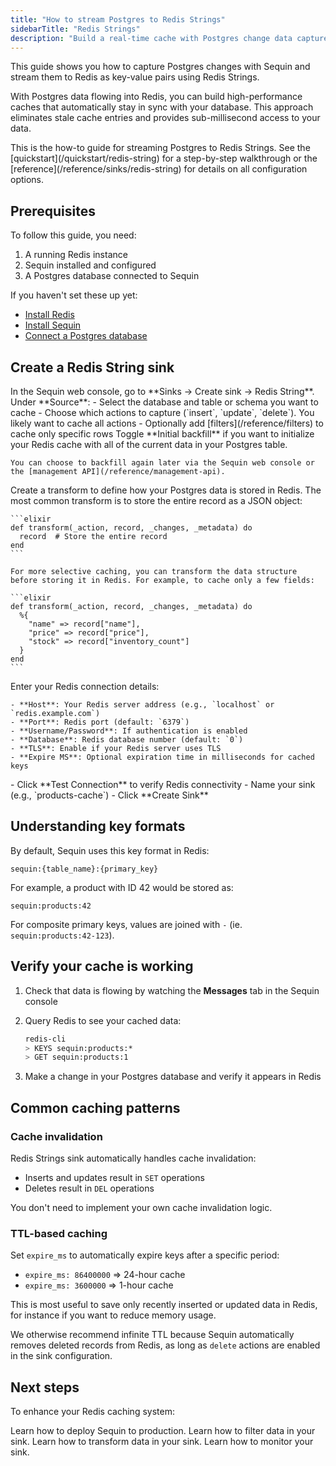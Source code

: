 ```yaml
---
title: "How to stream Postgres to Redis Strings"
sidebarTitle: "Redis Strings"
description: "Build a real-time cache with Postgres change data capture (CDC) and Redis Strings. Learn to keep your Redis cache in sync with your database."
---
```


This guide shows you how to capture Postgres changes with Sequin and stream them to Redis as key-value pairs using Redis Strings.

With Postgres data flowing into Redis, you can build high-performance caches that automatically stay in sync with your database. This approach eliminates stale cache entries and provides sub-millisecond access to your data.

<Tip>
  This is the how-to guide for streaming Postgres to Redis Strings. See the [quickstart](/quickstart/redis-string) for a step-by-step walkthrough or the [reference](/reference/sinks/redis-string) for details on all configuration options.
</Tip>

## Prerequisites

To follow this guide, you need:

1. A running Redis instance
2. Sequin installed and configured
3. A Postgres database connected to Sequin

If you haven't set these up yet:

- [Install Redis](https://redis.io/docs/getting-started/)
- [Install Sequin](/running-sequin)
- [Connect a Postgres database](/connect-postgres)

## Create a Redis String sink

<Steps>
  <Step title="Navigate to Sinks">
    In the Sequin web console, go to **Sinks → Create sink → Redis String**.
  </Step>

  <Step title="Configure the source">
    Under **Source**:
    - Select the database and table or schema you want to cache
    - Choose which actions to capture (`insert`, `update`, `delete`). You likely want to cache all actions
    - Optionally add [filters](/reference/filters) to cache only specific rows
  </Step>

  <Step title="Set up initial backfill">
    Toggle **Initial backfill** if you want to initialize your Redis cache with all of the current data in your Postgres table.

    You can choose to backfill again later via the Sequin web console or the [management API](/reference/management-api).
  </Step>

  <Step title="Create a transform">
    Create a transform to define how your Postgres data is stored in Redis. The most common transform is to store the entire record as a JSON object:

    ```elixir
    def transform(_action, record, _changes, _metadata) do
      record  # Store the entire record
    end
    ```

    For more selective caching, you can transform the data structure before storing it in Redis. For example, to cache only a few fields:

    ```elixir
    def transform(_action, record, _changes, _metadata) do
      %{
        "name" => record["name"],
        "price" => record["price"],
        "stock" => record["inventory_count"]
      }
    end
    ```
  </Step>

  <Step title="Configure Redis connection">
    Enter your Redis connection details:

    - **Host**: Your Redis server address (e.g., `localhost` or `redis.example.com`)
    - **Port**: Redis port (default: `6379`)
    - **Username/Password**: If authentication is enabled
    - **Database**: Redis database number (default: `0`)
    - **TLS**: Enable if your Redis server uses TLS
    - **Expire MS**: Optional expiration time in milliseconds for cached keys
  </Step>

  <Step title="Test and create the sink">
    - Click **Test Connection** to verify Redis connectivity
    - Name your sink (e.g., `products-cache`)
    - Click **Create Sink**
  </Step>
</Steps>

## Understanding key formats

By default, Sequin uses this key format in Redis:

```
sequin:{table_name}:{primary_key}
```

For example, a product with ID 42 would be stored as:

```
sequin:products:42
```

For composite primary keys, values are joined with `-` (ie. `sequin:products:42-123`).

## Verify your cache is working

1. Check that data is flowing by watching the **Messages** tab in the Sequin console
2. Query Redis to see your cached data:

   ```bash
   redis-cli
   > KEYS sequin:products:*
   > GET sequin:products:1
   ```

3. Make a change in your Postgres database and verify it appears in Redis

## Common caching patterns

### Cache invalidation

Redis Strings sink automatically handles cache invalidation:
- Inserts and updates result in `SET` operations
- Deletes result in `DEL` operations

You don't need to implement your own cache invalidation logic.

### TTL-based caching

Set `expire_ms` to automatically expire keys after a specific period:

- `expire_ms: 86400000` => 24-hour cache
- `expire_ms: 3600000` => 1-hour cache

This is most useful to save only recently inserted or updated data in Redis, for instance if you want to reduce memory usage.

We otherwise recommend infinite TTL because Sequin automatically removes deleted records from Redis, as long as `delete` actions are enabled in the sink configuration.

## Next steps

To enhance your Redis caching system:

<CardGroup cols={2}>
  <Card title="Deploy to production" icon="database" href="/how-to/deploy-to-production">
    Learn how to deploy Sequin to production.
  </Card>
  <Card title="Filter data" icon="database" href="/reference/filters">
    Learn how to filter data in your sink.
  </Card>
  <Card title="Transform data" icon="database" href="/reference/transforms">
    Learn how to transform data in your sink.
  </Card>
  <Card title="Monitor your sink" icon="database" href="/reference/metrics">
    Learn how to monitor your sink.
  </Card>
</CardGroup>
